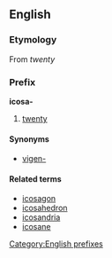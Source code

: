 ==English==
===Etymology===
{{etystub}}
From {{Gr.}} [[]] ''twenty''

===Prefix===
[[Category:English prefixes]]
'''icosa-''' 
# [[twenty]]

====Synonyms====
* [[vigen-]]

====Related terms====
*[[icosagon]]
*[[icosahedron]]
*[[icosandria]]
*[[icosane]]